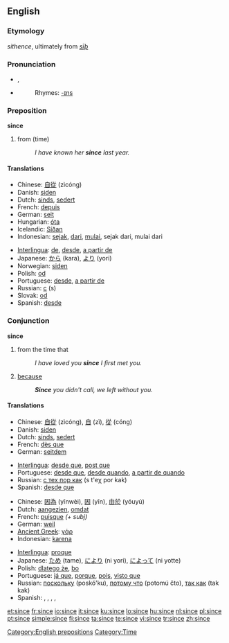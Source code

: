 {{wikipedia|dab=since}}
==English==

{{rank|word|light|felt|249|since|use|used|began}}

===Etymology===
{{ME.}} ''sithence'', ultimately from {{OE.}} ''[[sīþ]]''

===Pronunciation===
* {{IPA|/sɪns/}}, {{SAMPA|/sIns/}}
* {{audio|en-us-since.ogg|Audio (US)}}
*: Rhymes: [[Rhymes:English:-ɪns|-ɪns]]

===Preposition===
'''since'''

# from (time)
#: ''I have known her '''since''' last year.''

====Translations====
{{trans-top|from (time)}}
* Chinese: [[自從]] (zìcóng)
* Danish: [[siden]]
* Dutch: [[sinds]], [[sedert]]
* French: [[depuis]]
* German: [[seit]]
* Hungarian: [[óta]]
* Icelandic: [[Síðan]]
* Indonesian: [[sejak]], [[dari]], [[mulai]], sejak dari, mulai dari
{{trans-mid}}
* [[Interlingua]]: [[de]], [[desde]], [[a partir de]]
* Japanese: [[から]] (kara), [[より]] (yori)
* Norwegian: [[siden]]
* Polish: [[od]]
* Portuguese: [[desde]], [[a partir de]]
* Russian: [[с]] (s)
* Slovak: [[od]]
* Spanish: [[desde]]
{{trans-bottom}}

===Conjunction===
'''since'''

# from the time that
#: ''I have loved you '''since''' I first met you.''
# [[because]]
#: '''''Since''' you didn't call, we left without you.''

====Translations====
{{trans-top|from the time that}}
* Chinese: [[自從]] (zìcóng), [[自]] (zì), [[從]] (cóng)
* Danish: [[siden]]
* Dutch: [[sinds]], [[sedert]]
* French: [[dès que]]
* German: [[seitdem]]
{{trans-mid}}
* [[Interlingua]]: [[desde que]], [[post que]]
* Portuguese: [[desde que]], [[desde quando]], [[a partir de quando]]
* Russian: [[с тех пор как]] (s t'eχ por kak)
* Spanish: [[desde que]]
{{trans-bottom}}

{{trans-top|because}}
* Chinese: [[因為]] (yīnwèi), [[因]] (yīn), [[由於]] (yóuyú)
* Dutch: [[aangezien]], [[omdat]]
* French: [[puisque]] ''(+ subj)''
* German: [[weil]]
* [[Ancient Greek]]: [[γάρ]]
* Indonesian: [[karena]]
{{trans-mid}}
* [[Interlingua]]: [[proque]]
* Japanese: [[ため]] (tame), [[により]] (ni yori), [[によって]] (ni yotte)
* Polish: [[dlatego że]], [[bo]]
* Portuguese: [[já que]], [[porque]], [[pois]], [[visto que]]
* Russian: [[поскольку]] (poskó'ku), [[потому что]] (potomú čto), [[так как]] (tak kak)
* Spanish: {{t|es|supuesto que}}, {{t|es|ya que}}, {{t|es|dado que}}, {{t|es|visto que}}, {{t|es|porque}}
{{trans-bottom}}

[[Category:English prepositions]]
[[Category:Time]]

[[et:since]]
[[fr:since]]
[[io:since]]
[[it:since]]
[[ku:since]]
[[lo:since]]
[[hu:since]]
[[nl:since]]
[[pl:since]]
[[pt:since]]
[[simple:since]]
[[fi:since]]
[[ta:since]]
[[te:since]]
[[vi:since]]
[[tr:since]]
[[zh:since]]